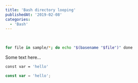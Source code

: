 ```yaml
---
title: 'Bash directory looping'
publishedAt: '2019-02-08'
categories:
  - 'Bash'
---
```


<br />

<CopyToClipboard />

```bash:loop.sh
for file in sample/*; do echo "$(basename "$file")" done
```

Some text here...

<CopyToClipboard />

```js:loop.sh
const var = 'hello'
```

<CopyToClipboard />

```js
const var = 'hello';
```

